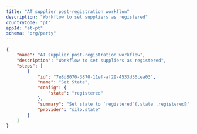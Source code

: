 ```yaml
---
title: "AT supplier post-registration workflow"
description: "Workflow to set suppliers as registered"
countryCode: "pt"
appId: "at-pt"
schema: "org/party"
---
```



```json
{
    "name": "AT supplier post-registration workflow",
    "description": "Workflow to set suppliers as registered",
    "steps": [
        {
            "id": "7e8d8070-3870-11ef-af29-4533d56cea03",
            "name": "Set State",
            "config": {
                "state": "registered"
            },
            "summary": "Set state to `registered`{.state .registered}",
            "provider": "silo.state"
        }
    ]
}
```
